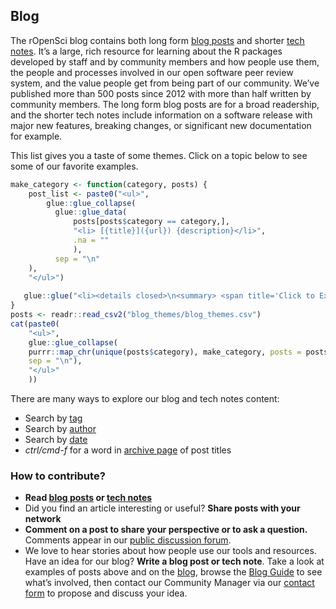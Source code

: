 ## Blog {#blog}

The rOpenSci blog contains both long form [blog posts](https://ropensci.org/blog/) and shorter [tech notes](https://ropensci.org/technotes). 
It's a large, rich resource for learning about the R packages developed by staff and by community members and how people use them, 
the people and processes involved in our open software peer review system, and the value people get from being part of our community. 
We've published more than 500 posts since 2012 with more than half written by community members. 
The long form blog posts are for a broad readership, 
and the shorter tech notes include information on a software release with major new features, 
breaking changes, or significant new documentation for example. 

This list gives you a taste of some themes. 
Click on a topic below to see some of our favorite examples.

```r
make_category <- function(category, posts) {
    post_list <- paste0("<ul>",
        glue::glue_collapse(
          glue::glue_data(
              posts[posts$category == category,], 
              "<li> [{title}]({url}) {description}</li>",
              .na = ""
              ),
          sep = "\n"
    ),
    "</ul>")
    
   glue::glue("<li><details closed>\n<summary> <span title='Click to Expand'> {category} </span> </summary>\n{post_list}\n</details></li>")
}
posts <- readr::read_csv2("blog_themes/blog_themes.csv")
cat(paste0(
    "<ul>",
    glue::glue_collapse(
    purrr::map_chr(unique(posts$category), make_category, posts = posts),
    sep = "\n"),
    "</ul>"
    ))
```

There are many ways to explore our blog and tech notes content:

*   Search by [tag](https://ropensci.org/tags/)
*   Search by [author](https://ropensci.org/author/)
*   Search by [date](https://ropensci.org/archive/)
*   _ctrl/cmd-f_ for a word in [archive page](https://ropensci.org/archive/) of post titles


### How to contribute? 

*   **Read [blog posts](https://ropensci.org/blog/) or [tech notes](https://ropensci.org/technotes/)**
*   Did you find an article interesting or useful? **Share posts with your network**
*   **Comment on a post to share your perspective or to ask a question.** 
    Comments appear in our [public discussion forum](#channels).
*   We love to hear stories about how people use our tools and resources. 
    Have an idea for our blog? **Write a blog post or tech note**. 
    Take a look at examples of posts above and on the [blog](https://ropensci.org/blog), 
    browse the [Blog Guide](https://blogguide.ropensci.org/) to see what's involved, 
    then contact our Community Manager via our [contact form](https://ropensci.org/contact/) to propose and discuss your idea.
